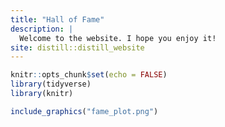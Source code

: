 ```yaml
---
title: "Hall of Fame"
description: |
  Welcome to the website. I hope you enjoy it!
site: distill::distill_website
---
```


```r
knitr::opts_chunk$set(echo = FALSE)
library(tidyverse)
library(knitr)
```


```r
include_graphics("fame_plot.png")
```

